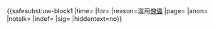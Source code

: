 {{<includeonly>safesubst:</includeonly>uw-block1
|time={{{time|}}}
|for={{{for|}}}
|reason=滥用[[WP:傀儡|傀儡]]
|page={{{page|}}}
|anon={{{anon|}}}
|notalk={{{notalk|}}}
|indef={{{indef|}}}
|sig={{{sig|}}}
|hiddentext=no}}<!-- Template:uw-dblock --><noinclude>
{{Block notice}}
</noinclude>